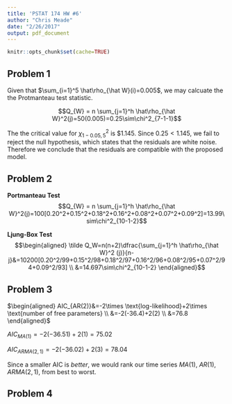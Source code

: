 ```yaml
---
title: 'PSTAT 174 HW #6'
author: "Chris Meade"
date: "2/26/2017"
output: pdf_document
---
```

```r
knitr::opts_chunk$set(cache=TRUE)
```

## Problem 1

Given that $\sum_{i=1}^5 \hat\rho_{\hat W}(i)=0.005$, we may calcuate the the Protmanteau test statistic.

$$Q_{W} = n \sum_{j=1}^h \hat\rho_{\hat W}^2(j)=50(0.005)=0.25\sim\chi^2_{7-1-1}$$

The the critical value for $\chi^2_{1-0.05, 5}$ is $1.145. Since $0.25<1.145$, we fail to reject the null hypothesis, which states that the residuals are white noise. Therefore we conclude that the residuals are compatible with the proposed model.

## Problem 2

**Portmanteau Test**
$$Q_{W} = n \sum_{j=1}^h \hat\rho_{\hat W}^2(j)=100[0.20^2+0.15^2+0.18^2+0.16^2+0.08^2+0.07^2+0.09^2]=13.99\sim\chi^2_{10-1-2}$$

**Ljung-Box Test**
$$\begin{aligned}
\tilde Q_W=n(n+2)\dfrac{\sum_{j=1}^h \hat\rho_{\hat W}^2 (j)}{n-j}&=10200[0.20^2/99+0.15^2/98+0.18^2/97+0.16^2/96+0.08^2/95+0.07^2/94+0.09^2/93] \\
&=14.697\sim\chi^2_{10-1-2}
\end{aligned}$$

## Problem 3
$\begin{aligned}
AIC_{AR(2)}&=-2\times \text{log-likelihood}+2\times  \text{number of free parameters} \\
&=-2(-36.4)+2(2) \\
&=76.8
\end{aligned}$

$AIC_{MA(1)}=-2(-36.51)+2(1)=75.02$

$AIC_{ARMA(2,1)}=-2(-36.02)+2(3)=78.04$

Since a smaller AIC is _better_, we would rank our time series $MA(1)$, $AR(1)$, $ARMA(2,1)$, from best to worst.

## Problem 4

